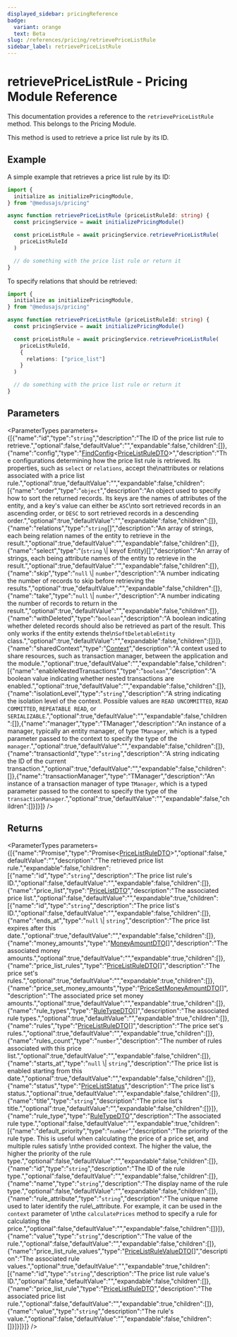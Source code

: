 ```yaml
---
displayed_sidebar: pricingReference
badge:
  variant: orange
  text: Beta
slug: /references/pricing/retrievePriceListRule
sidebar_label: retrievePriceListRule
---
```



# retrievePriceListRule - Pricing Module Reference

This documentation provides a reference to the `retrievePriceListRule` method. This belongs to the Pricing Module.

This method is used to retrieve a price list rule by its ID.

## Example

A simple example that retrieves a price list rule by its ID:

```ts
import {
  initialize as initializePricingModule,
} from "@medusajs/pricing"

async function retrievePriceListRule (priceListRuleId: string) {
  const pricingService = await initializePricingModule()

  const priceListRule = await pricingService.retrievePriceListRule(
    priceListRuleId
  )

  // do something with the price list rule or return it
}
```

To specify relations that should be retrieved:

```ts
import {
  initialize as initializePricingModule,
} from "@medusajs/pricing"

async function retrievePriceListRule (priceListRuleId: string) {
  const pricingService = await initializePricingModule()

  const priceListRule = await pricingService.retrievePriceListRule(
    priceListRuleId,
    {
      relations: ["price_list"]
    }
  )

  // do something with the price list rule or return it
}
```

## Parameters

<ParameterTypes parameters={[{"name":"id","type":"`string`","description":"The ID of the price list rule to retrieve.","optional":false,"defaultValue":"","expandable":false,"children":[]},{"name":"config","type":"[FindConfig](../../interfaces/pricing.FindConfig.mdx)&#60;[PriceListRuleDTO](../../interfaces/pricing.PriceListRuleDTO.mdx)&#62;","description":"The configurations determining how the price list rule is retrieved. Its properties, such as `select` or `relations`, accept the\nattributes or relations associated with a price list rule.","optional":true,"defaultValue":"","expandable":false,"children":[{"name":"order","type":"`object`","description":"An object used to specify how to sort the returned records. Its keys are the names of attributes of the entity, and a key's value can either be `ASC`\nto sort retrieved records in an ascending order, or `DESC` to sort retrieved records in a descending order.","optional":true,"defaultValue":"","expandable":false,"children":[]},{"name":"relations","type":"`string`[]","description":"An array of strings, each being relation names of the entity to retrieve in the result.","optional":true,"defaultValue":"","expandable":false,"children":[]},{"name":"select","type":"(`string` \\| keyof Entity)[]","description":"An array of strings, each being attribute names of the entity to retrieve in the result.","optional":true,"defaultValue":"","expandable":false,"children":[]},{"name":"skip","type":"`null` \\| `number`","description":"A number indicating the number of records to skip before retrieving the results.","optional":true,"defaultValue":"","expandable":false,"children":[]},{"name":"take","type":"`null` \\| `number`","description":"A number indicating the number of records to return in the result.","optional":true,"defaultValue":"","expandable":false,"children":[]},{"name":"withDeleted","type":"`boolean`","description":"A boolean indicating whether deleted records should also be retrieved as part of the result. This only works if the entity extends the\n`SoftDeletableEntity` class.","optional":true,"defaultValue":"","expandable":false,"children":[]}]},{"name":"sharedContext","type":"[Context](../../interfaces/pricing.Context.mdx)","description":"A context used to share resources, such as transaction manager, between the application and the module.","optional":true,"defaultValue":"","expandable":false,"children":[{"name":"enableNestedTransactions","type":"`boolean`","description":"A boolean value indicating whether nested transactions are enabled.","optional":true,"defaultValue":"","expandable":false,"children":[]},{"name":"isolationLevel","type":"`string`","description":"A string indicating the isolation level of the context. Possible values are `READ UNCOMMITTED`, `READ COMMITTED`, `REPEATABLE READ`, or `SERIALIZABLE`.","optional":true,"defaultValue":"","expandable":false,"children":[]},{"name":"manager","type":"TManager","description":"An instance of a manager, typically an entity manager, of type `TManager`, which is a typed parameter passed to the context to specify the type of the `manager`.","optional":true,"defaultValue":"","expandable":false,"children":[]},{"name":"transactionId","type":"`string`","description":"A string indicating the ID of the current transaction.","optional":true,"defaultValue":"","expandable":false,"children":[]},{"name":"transactionManager","type":"TManager","description":"An instance of a transaction manager of type `TManager`, which is a typed parameter passed to the context to specify the type of the `transactionManager`.","optional":true,"defaultValue":"","expandable":false,"children":[]}]}]} />

## Returns

<ParameterTypes parameters={[{"name":"Promise","type":"Promise&#60;[PriceListRuleDTO](../../interfaces/pricing.PriceListRuleDTO.mdx)&#62;","optional":false,"defaultValue":"","description":"The retrieved price list rule.","expandable":false,"children":[{"name":"id","type":"`string`","description":"The price list rule's ID.","optional":false,"defaultValue":"","expandable":false,"children":[]},{"name":"price_list","type":"[PriceListDTO](../../interfaces/pricing.PriceListDTO.mdx)","description":"The associated price list.","optional":false,"defaultValue":"","expandable":true,"children":[{"name":"id","type":"`string`","description":"The price list's ID.","optional":false,"defaultValue":"","expandable":false,"children":[]},{"name":"ends_at","type":"`null` \\| `string`","description":"The price list expires after this date.","optional":true,"defaultValue":"","expandable":false,"children":[]},{"name":"money_amounts","type":"[MoneyAmountDTO](../../interfaces/pricing.MoneyAmountDTO.mdx)[]","description":"The associated money amounts.","optional":true,"defaultValue":"","expandable":true,"children":[]},{"name":"price_list_rules","type":"[PriceListRuleDTO](../../interfaces/pricing.PriceListRuleDTO.mdx)[]","description":"The price set's rules.","optional":true,"defaultValue":"","expandable":true,"children":[]},{"name":"price_set_money_amounts","type":"[PriceSetMoneyAmountDTO](../../interfaces/pricing.PriceSetMoneyAmountDTO.mdx)[]","description":"The associated price set money amounts.","optional":true,"defaultValue":"","expandable":true,"children":[]},{"name":"rule_types","type":"[RuleTypeDTO](../../interfaces/pricing.RuleTypeDTO.mdx)[]","description":"The associated rule types.","optional":true,"defaultValue":"","expandable":true,"children":[]},{"name":"rules","type":"[PriceListRuleDTO](../../interfaces/pricing.PriceListRuleDTO.mdx)[]","description":"The price set's rules.","optional":true,"defaultValue":"","expandable":true,"children":[]},{"name":"rules_count","type":"`number`","description":"The number of rules associated with this price list.","optional":true,"defaultValue":"","expandable":false,"children":[]},{"name":"starts_at","type":"`null` \\| `string`","description":"The price list is enabled starting from this date.","optional":true,"defaultValue":"","expandable":false,"children":[]},{"name":"status","type":"[PriceListStatus](../../enums/pricing.PriceListStatus.mdx)","description":"The price list's status.","optional":true,"defaultValue":"","expandable":false,"children":[]},{"name":"title","type":"`string`","description":"The price list's title.","optional":true,"defaultValue":"","expandable":false,"children":[]}]},{"name":"rule_type","type":"[RuleTypeDTO](../../interfaces/pricing.RuleTypeDTO.mdx)","description":"The associated rule type.","optional":false,"defaultValue":"","expandable":true,"children":[{"name":"default_priority","type":"`number`","description":"The priority of the rule type. This is useful when calculating the price of a price set, and multiple rules satisfy \nthe provided context. The higher the value, the higher the priority of the rule type.","optional":false,"defaultValue":"","expandable":false,"children":[]},{"name":"id","type":"`string`","description":"The ID of the rule type.","optional":false,"defaultValue":"","expandable":false,"children":[]},{"name":"name","type":"`string`","description":"The display name of the rule type.","optional":false,"defaultValue":"","expandable":false,"children":[]},{"name":"rule_attribute","type":"`string`","description":"The unique name used to later identify the rule\\_attribute. For example, it can be used in the `context` parameter of \nthe `calculatePrices` method to specify a rule for calculating the price.","optional":false,"defaultValue":"","expandable":false,"children":[]}]},{"name":"value","type":"`string`","description":"The value of the rule.","optional":false,"defaultValue":"","expandable":false,"children":[]},{"name":"price_list_rule_values","type":"[PriceListRuleValueDTO](../../interfaces/pricing.PriceListRuleValueDTO.mdx)[]","description":"The associated rule values.","optional":true,"defaultValue":"","expandable":true,"children":[{"name":"id","type":"`string`","description":"The price list rule value's ID.","optional":false,"defaultValue":"","expandable":false,"children":[]},{"name":"price_list_rule","type":"[PriceListRuleDTO](../../interfaces/pricing.PriceListRuleDTO.mdx)","description":"The associated price list rule.","optional":false,"defaultValue":"","expandable":true,"children":[]},{"name":"value","type":"`string`","description":"The rule's value.","optional":false,"defaultValue":"","expandable":false,"children":[]}]}]}]} />
